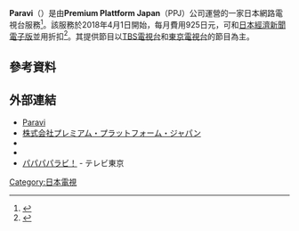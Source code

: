 '''Paravi'''（{{lang-ja|パラビ}}）是由'''Premium Plattform Japan'''（PPJ）公司運營的一家日本網路電視台服務<ref name="nishida388">{{Cite web |author=西田宗千佳 |date=2018-03-20 |url=https://av.watch.impress.co.jp/docs/series/rt/1112447.html |title=「毎日ちがう“なにか”がある」。TBS、WOWOW、日経らの映像配信「Paravi」 |work=AV Watch |accessdate=2018-03-21 |archive-date=2018-03-21 |archive-url=https://web.archive.org/web/20180321130737/https://av.watch.impress.co.jp/docs/series/rt/1112447.html |dead-url=no }}</ref>。該服務於2018年4月1日開始，每月費用925日元，可和[[日本經濟新聞|日本經濟新聞電子版]]並用折扣<ref>{{Cite web|url=http://premium-platform.jp/news/pdf/20190710.pdf|title=日経電子版と「Paravi」のセット販売を開始|accessdate=2019年7月10日|publisher=株式会社日本経済新聞社・株式会社プレミアム・プラットフォーム・ジャパン（2019年7月10日作成）|archive-date=2019年7月10日|archive-url=https://web.archive.org/web/20190710101304/http://premium-platform.jp/news/pdf/20190710.pdf|dead-url=no}}</ref>。其提供節目以[[TBS電視台|TBS電視台]]和[[東京電視台|東京電視台]]的節目為主。

== 參考資料 ==
{{Reflist}}
== 外部連結 ==
* [https://www.paravi.jp/ Paravi]{{Wayback|url=https://www.paravi.jp/ |date=20200822150427 }}
* [https://premium-platform.jp/ 株式会社プレミアム・プラットフォーム・ジャパン]{{Wayback|url=https://premium-platform.jp/ |date=20200730044624 }}
* {{Twitter|_Paravi_|Paravi(パラビ) }}
* {{Facebook|Paraviｰパラビ-1111551325614288|Paraviｰパラビ}}
* [https://www.tv-tokyo.co.jp/papapaparavi/ パパパパラビ！]{{Wayback|url=https://www.tv-tokyo.co.jp/papapaparavi/ |date=20200717020736 }} - テレビ東京
[[Category:日本電視|Category:日本電視]]
